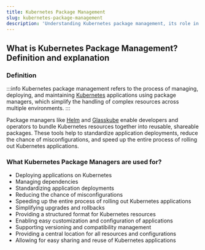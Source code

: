 ```yaml
---
title: Kubernetes Package Management
slug: kubernetes-package-management
description: 'Understanding Kubernetes package management, its role in Kubernetes application deployment, and how it simplifies the process of deploying, managing, and scaling applications'
---
```



## What is Kubernetes Package Management? Definition and explanation

### Definition

:::info
Kubernetes package management refers to the process of managing, deploying, and maintaining [Kubernetes](/glossary/kubernetes) applications using package managers, which simplify the handling of complex resources across multiple environments.
:::

Package managers like [Helm](/glossary/helm) and [Glasskube](/products/package-manager/) enable developers and operators to bundle Kubernetes resources together into reusable, shareable packages. These tools help to standardize application deployments, reduce the chance of misconfigurations, and speed up the entire process of rolling out Kubernetes applications.

<DefaultCTA />


### What Kubernetes Package Managers are used for?

- Deploying applications on Kubernetes
- Managing dependencies
- Standardizing application deployments
- Reducing the chance of misconfigurations
- Speeding up the entire process of rolling out Kubernetes applications
- Simplifying upgrades and rollbacks
- Providing a structured format for Kubernetes resources
- Enabling easy customization and configuration of applications
- Supporting versioning and compatibility management
- Providing a central location for all resources and configurations
- Allowing for easy sharing and reuse of Kubernetes applications

<DefaultCTA />
